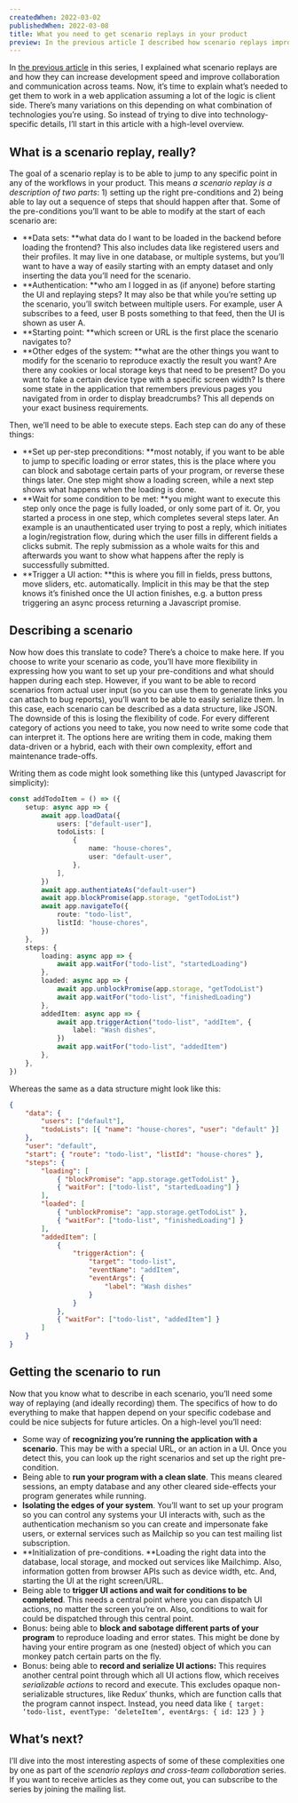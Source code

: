 ```yaml
---
createdWhen: 2022-03-02
publishedWhen: 2022-03-08
title: What you need to get scenario replays in your product
preview: In the previous article I described how scenario replays improve development and cross-team workflows. Now, we start to dive in how they work with a high-level overview of what they are and what they need to able to do.
---
```



In [the previous article](/blog/scenario-replays) in this series, I explained what scenario replays are and how they can increase development speed and improve collaboration and communication across teams. Now, it’s time to explain what’s needed to get them to work in a web application assuming a lot of the logic is client side. There’s many variations on this depending on what combination of technologies you’re using. So instead of trying to dive into technology-specific details, I’ll start in this article with a high-level overview.

## What is a scenario replay, really?

The goal of a scenario replay is to be able to jump to any specific point in any of the workflows in your product. This means _a scenario replay is a description of two parts_: 1) setting up the right pre-conditions and 2) being able to lay out a sequence of steps that should happen after that. Some of the pre-conditions you’ll want to be able to modify at the start of each scenario are:

-   **Data sets: **what data do I want to be loaded in the backend before loading the frontend? This also includes data like registered users and their profiles. It may live in one database, or multiple systems, but you’ll want to have a way of easily starting with an empty dataset and only inserting the data you’ll need for the scenario.
-   **Authentication: **who am I logged in as (if anyone) before starting the UI and replaying steps? It may also be that while you’re setting up the scenario, you’ll switch between multiple users. For example, user A subscribes to a feed, user B posts something to that feed, then the UI is shown as user A.
-   **Starting point: **which screen or URL is the first place the scenario navigates to?
-   **Other edges of the system: **what are the other things you want to modify for the scenario to reproduce exactly the result you want? Are there any cookies or local storage keys that need to be present? Do you want to fake a certain device type with a specific screen width? Is there some state in the application that remembers previous pages you navigated from in order to display breadcrumbs? This all depends on your exact business requirements.

Then, we’ll need to be able to execute steps. Each step can do any of these things:

-   **Set up per-step preconditions: **most notably, if you want to be able to jump to specific loading or error states, this is the place where you can block and sabotage certain parts of your program, or reverse these things later. One step might show a loading screen, while a next step shows what happens when the loading is done.
-   **Wait for some condition to be met: **you might want to execute this step only once the page is fully loaded, or only some part of it. Or, you started a process in one step, which completes several steps later. An example is an unauthenticated user trying to post a reply, which initiates a login/registration flow, during which the user fills in different fields a clicks submit. The reply submission as a whole waits for this and afterwards you want to show what happens after the reply is successfully submitted.
-   **Trigger a UI action: **this is where you fill in fields, press buttons, move sliders, etc. automatically. Implicit in this may be that the step knows it’s finished once the UI action finishes, e.g. a button press triggering an async process returning a Javascript promise.

## Describing a scenario

Now how does this translate to code? There’s a choice to make here. If you choose to write your scenario as code, you’ll have more flexibility in expressing how you want to set up your pre-conditions and what should happen during each step. However, if you want to be able to record scenarios from actual user input (so you can use them to generate links you can attach to bug reports), you’ll want to be able to easily serialize them. In this case, each scenario can be described as a data structure, like JSON. The downside of this is losing the flexibility of code. For every different category of actions you need to take, you now need to write some code that can interpret it. The options here are writing them in code, making them data-driven or a hybrid, each with their own complexity, effort and maintenance trade-offs.

Writing them as code might look something like this (untyped Javascript for simplicity):

```ts
const addTodoItem = () => ({
    setup: async app => {
        await app.loadData({
            users: ["default-user"],
            todoLists: [
                {
                    name: "house-chores",
                    user: "default-user",
                },
            ],
        })
        await app.authentiateAs("default-user")
        await app.blockPromise(app.storage, "getTodoList")
        await app.navigateTo({
            route: "todo-list",
            listId: "house-chores",
        })
    },
    steps: {
        loading: async app => {
            await app.waitFor("todo-list", "startedLoading")
        },
        loaded: async app => {
            await app.unblockPromise(app.storage, "getTodoList")
            await app.waitFor("todo-list", "finishedLoading")
        },
        addedItem: async app => {
            await app.triggerAction("todo-list", "addItem", {
                label: "Wash dishes",
            })
            await app.waitFor("todo-list", "addedItem")
        },
    },
})
```

Whereas the same as a data structure might look like this:

```json
{
    "data": {
        "users": ["default"],
        "todoLists": [{ "name": "house-chores", "user": "default" }]
    },
    "user": "default",
    "start": { "route": "todo-list", "listId": "house-chores" },
    "steps": {
        "loading": [
            { "blockPromise": "app.storage.getTodoList" },
            { "waitFor": ["todo-list", "startedLoading"] }
        ],
        "loaded": [
            { "unblockPromise": "app.storage.getTodoList" },
            { "waitFor": ["todo-list", "finishedLoading"] }
        ],
        "addedItem": [
            {
                "triggerAction": {
                    "target": "todo-list",
                    "eventName": "addItem",
                    "eventArgs": {
                        "label": "Wash dishes"
                    }
                }
            },
            { "waitFor": ["todo-list", "addedItem"] }
        ]
    }
}
```

## Getting the scenario to run

Now that you know what to describe in each scenario, you’ll need some way of replaying (and ideally recording) them. The specifics of how to do everything to make that happen depend on your specific codebase and could be nice subjects for future articles. On a high-level you’ll need:

-   Some way of **recognizing you’re running the application with a scenario**. This may be with a special URL, or an action in a UI. Once you detect this, you can look up the right scenarios and set up the right pre-condition.
-   Being able to **run your program with a clean slate**. This means cleared sessions, an empty database and any other cleared side-effects your program generates while running.
-   **Isolating the edges of your system**. You’ll want to set up your program so you can control any systems your UI interacts with, such as the authentication mechanism so you can create and impersonate fake users, or external services such as Mailchip so you can test mailing list subscription.
-   **Initialization of pre-conditions. **Loading the right data into the database, local storage, and mocked out services like Mailchimp. Also, information gotten from browser APIs such as device width, etc. And, starting the UI at the right screen/URL.
-   Being able to **trigger UI actions and wait for conditions to be completed**. This needs a central point where you can dispatch UI actions, no matter the screen you’re on. Also, conditions to wait for could be dispatched through this central point.
-   Bonus: being able to **block and sabotage different parts of your program** to reproduce loading and error states. This might be done by having your entire program as one (nested) object of which you can monkey patch certain parts on the fly.
-   Bonus: being able to **record and serialize UI actions:** This requires another central point through which all UI actions flow, which receives _serializable actions_ to record and execute. This excludes opaque non-serializable structures, like Redux’ thunks, which are function calls that the program cannot inspect. Instead, you need data like `{ target: ‘todo-list, eventType: ‘deleteItem’, eventArgs: { id: 123 } }`

## What’s next?

I’ll dive into the most interesting aspects of some of these complexities one by one as part of the _scenario replays and cross-team collaboration_ series. If you want to receive articles as they come out, you can <NewsletterLink>subscribe to the series by joining the mailing list</NewsletterLink>.

<ScenarioReplaysFollowUps current="/blog/scenario-replays-requirements" />
